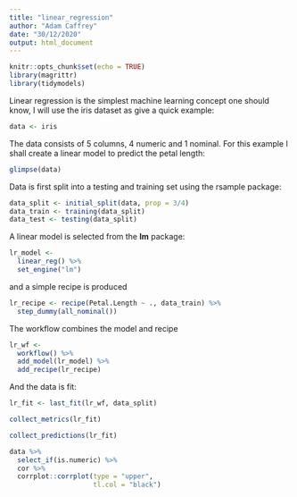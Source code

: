 ```yaml
---
title: "linear_regression"
author: "Adam Caffrey"
date: "30/12/2020"
output: html_document
---
```


```r
knitr::opts_chunk$set(echo = TRUE)
library(magrittr)
library(tidymodels)
```

Linear regression is the simplest machine learning concept one should know, I will use the iris dataset as give a quick example:

```r
data <- iris
```

The data consists of 5 columns, 4 numeric and 1 nominal. For this example I shall create a linear model to predict the petal length:

```r
glimpse(data)
```

Data is first split into a testing and training set using the rsample package: 

```r
data_split <- initial_split(data, prop = 3/4)
data_train <- training(data_split)
data_test <- testing(data_split)
```

A linear model is selected from the **lm** package:

```r
lr_model <- 
  linear_reg() %>% 
  set_engine("lm")
```

and a simple recipe is produced

```r
lr_recipe <- recipe(Petal.Length ~ ., data_train) %>% 
  step_dummy(all_nominal())
```

The workflow combines the model and recipe

```r
lr_wf <- 
  workflow() %>% 
  add_model(lr_model) %>% 
  add_recipe(lr_recipe)
```

And the data is fit:

```r
lr_fit <- last_fit(lr_wf, data_split)
```


```r
collect_metrics(lr_fit)
```

```r
collect_predictions(lr_fit)
```

```r
data %>% 
  select_if(is.numeric) %>% 
  cor %>% 
  corrplot::corrplot(type = "upper",
                     tl.col = "black")
```
